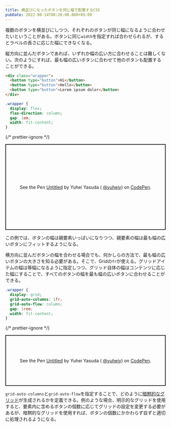 ```yaml
---
title: 横並びになったボタンを同じ幅で配置するCSS
pubDate: 2022-08-14T08:20:00.000+09:00
---
```


複数のボタンを横並びにしつつ、それぞれのボタンが同じ幅になるように合わせたいということがある。ボタンに同じ`width`を指定すれば合わせられるが、するとラベルの長さに応じた幅にできなくなる。

縦方向に並んだボタンであれば、いずれか幅の広い方に合わせることは難しくない。次のようにすれば、最も幅の広いボタンに合わせて他のボタンも配置することができる。

```html
<div class="wrapper">
  <button type="button">Hi</button>
  <button type="button">Hello</button>
  <button type="button">Lorem ipsum dolor</button>
</div>
```

```css
.wrapper {
  display: flex;
  flex-direction: column;
  gap: 1em;
  width: fit-content;
}
```

{/* prettier-ignore */}
<p
	class="codepen"
	data-height="270"
	data-slug-hash="eYMPZLo"
	data-user="yuheiy"
	style="height: 270px; box-sizing: border-box; display: flex; align-items: center; justify-content: center; border: 2px solid; margin: 1em 0; padding: 1em;"
>
	<span>See the Pen <a href="https://codepen.io/yuheiy/pen/eYMPZLo">Untitled</a> by Yuhei Yasuda (
		<a href="https://codepen.io/yuheiy">@yuheiy</a>) on <a href="https://codepen.io">CodePen</a>.</span>
</p>
<script async src="https://cpwebassets.codepen.io/assets/embed/ei.js"></script>

この例では、ボタンの幅は親要素いっぱいになりつつ、親要素の幅は最も幅の広いボタンにフィットするようになる。

横方向に並んだボタンの幅を合わせる場合でも、何かしらの方法で、最も幅の広いボタンの大きさを知る必要がある。そこで、Gridの`fr`が使える。グリッドアイテムの幅は等幅になるように指定しつつ、グリッド自体の幅はコンテンツに応じた幅にすることで、すべてのボタンの幅を最も幅の広いボタンに合わせることができる。

```css
.wrapper {
  display: grid;
  grid-auto-columns: 1fr;
  grid-auto-flow: column;
  gap: 1rem;
  width: fit-content;
}
```

{/* prettier-ignore */}
<p
	class="codepen"
	data-height="160"
	data-slug-hash="ExEdKrx"
	data-user="yuheiy"
	style="height: 160px; box-sizing: border-box; display: flex; align-items: center; justify-content: center; border: 2px solid; margin: 1em 0; padding: 1em;"
>
	<span>See the Pen <a href="https://codepen.io/yuheiy/pen/ExEdKrx">Untitled</a> by Yuhei Yasuda (
		<a href="https://codepen.io/yuheiy">@yuheiy</a>) on <a href="https://codepen.io">CodePen</a>.</span>
</p>
<script async src="https://cpwebassets.codepen.io/assets/embed/ei.js"></script>

`grid-auto-columns`と`grid-auto-flow`を指定することで、どのように[暗黙的なグリッド](https://developer.mozilla.org/ja/docs/Learn/CSS/CSS_layout/Grids#the_implicit_and_explicit_grid)が生成されるかを定義できる。例のような場合、明示的なグリッドを使用すると、要素内に含めるボタンの個数に応じてグリッドの設定を変更する必要があるが、暗黙的なグリッドを使用すれば、ボタンの個数にかかわらず自ずと適切に処理されるようになる。
